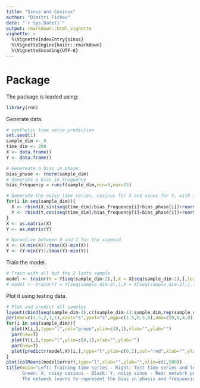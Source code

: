 ```yaml
---
title: "Sinus and Cosinus"
author: "Dimitri Fichou"
date: "`r Sys.Date()`"
output: rmarkdown::html_vignette
vignette: >
  %\VignetteIndexEntry{sinus}
  %\VignetteEngine{knitr::rmarkdown}
  %\VignetteEncoding{UTF-8}
---
```


# Package

The package is loaded using:

```r
library(rnn)
```

Generate data.

```r
# synthetic time serie prediction
set.seed(1)
sample_dim <- 9
time_dim <- 200
X <- data.frame()
Y <- data.frame()

# Genereate a bias in phase
bias_phase <- rnorm(sample_dim)
# Generate a bias in frequency
bias_frequency = runif(sample_dim,min=5,max=25)

# Generate the noisy time series, cosinus for X and sinus for Y, with a random bias in phase and in frequency
for(i in seq(sample_dim)){
  X <- rbind(X,sin(seq(time_dim)/bias_frequency[i]+bias_phase[i])+rnorm(time_dim,mean=0,sd=0.2))
  Y <- rbind(Y,cos(seq(time_dim)/bias_frequency[i]+bias_phase[i])+rnorm(time_dim,mean=0,sd=0.2))
}
X <- as.matrix(X)
Y <- as.matrix(Y)

# Normalize between 0 and 1 for the sigmoid
X <- (X-min(X))/(max(X)-min(X))
Y <- (Y-min(Y))/(max(Y)-min(Y))
```

Train the model.

```r
# Train with all but the 2 lasts sample
model <- trainr(Y = Y[seq(sample_dim-2),],X = X[seq(sample_dim-2),],learningrate = 0.05,hidden_dim = c(16),numepochs=500,momentum = 0,learningrate_decay = 1)
# model <- trainr(Y = Y[seq(sample_dim-2),],X = X[seq(sample_dim-2),],learningrate = 0.001,hidden_dim = c(64,64),numepochs=500,momentum = 0.5,learningrate_decay = 1)
```

Plot it using testing data.

```r
# Plot and predict all samples
layout(cbind(seq(sample_dim-2),c((sample_dim-1):sample_dim,rep(sample_dim+1,sample_dim-4))))
par(mar=c(1.5,2,1,1),xaxt="s",yaxt="s",mgp=c(1.5,0.5,0),oma=c(0,0,4,0))
for(i in seq(sample_dim)){
  plot(X[i,],type="l",col="green",ylim=c(0,1),xlab="",ylab="")
  par(new=T)
  plot(Y[i,],type="l",ylim=c(0,1),xlab="",ylab="")
  par(new=T)
  plot(predictr(model,X)[i,],type="l",ylim=c(0,1),col="red",xlab="",ylab="")
}
plot(colMeans(model$error),type="l",xlab="",ylab="",xlim=c(1,500))
title(main="Left: Training time series - Right: Test time series and learning curve
      Green: X, noisy cosinus - Black: Y, noisy sinus - Red: network prediction
      The network learns to represent the bias in phasis and frequencies",outer=T)
```
